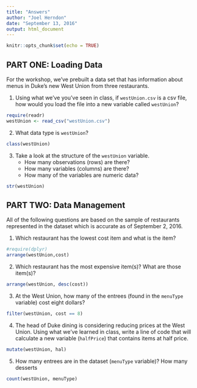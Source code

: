 ```yaml
---
title: "Answers"
author: "Joel Herndon"
date: "September 13, 2016"
output: html_document
---
```


```r
knitr::opts_chunk$set(echo = TRUE)
```

## PART ONE: Loading Data

For the workshop, we've prebuilt a data set that has information about menus in Duke's new West Union from three restaurants.  

1. Using what we've you've seen in class, if `westUnion.csv` is a csv file, how would you load the file into a new variable called `westUnion`?

```r
require(readr)
westUnion <- read_csv("westUnion.csv")
```

2. What data type is `westUnion`?

```r
class(westUnion)
```


3. Take a look at the structure of the `westUnion` variable.
    - How many observations (rows) are there?
    - How many variables (columns) are there?
    - How many of the variables are numeric data?
    
```r
str(westUnion)
```


## PART TWO: Data Management

All of the following questions are based on the sample of restaurants represented in the dataset which is accurate as of September 2, 2016.

1. Which restaurant has the lowest cost item and what is the item?

```r
#require(dplyr)
arrange(westUnion,cost)
```


2. Which restaurant has the most expensive item(s)?  What are those item(s)?

```r
arrange(westUnion, desc(cost))
```


3. At the West Union, how many of the entrees (found in the `menuType` variable) cost eight dollars?

```r
filter(westUnion, cost == 8)
```


4. The head of Duke dining is considering reducing prices at the West Union. Using what we've learned in class, write a line of code that will calculate a new variable (`halfPrice`) that contains items at half price.

```r
mutate(westUnion, hal)
```


5. How many entrees are in the dataset (`menuType` variable)? How many desserts 
```r
count(westUnion, menuType)
```

